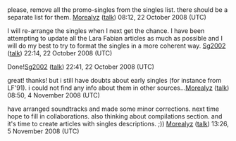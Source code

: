 <article id="19435854" title=Talk:Lara Fabian discography>
	<talkpage id="19435854" title="Talk:Lara Fabian discography">
{{WikiProject Discographies|class=C}}
{{WikiProject Canada|class=list|importance=low|music=yes}}





please, remove all the promo-singles from the singles list. there should be a separate list for them. [[User:Morealyz|Morealyz]] ([[User talk:Morealyz|talk]]) 08:12, 22 October 2008 (UTC)

I will re-arrange the singles when I next get the chance.  I have been attempting to update all the Lara Fabian articles as much as possible and I will do my best to try to format the singles in a more coherent way. [[User:Sg2002|Sg2002]] ([[User talk:Sg2002|talk]]) 22:14, 22 October 2008 (UTC)

Done![[User:Sg2002|Sg2002]] ([[User talk:Sg2002|talk]]) 22:41, 22 October 2008 (UTC)

great! thanks! but i still have doubts about early singles (for instance from LF'91). i could not find any info about them in other sources...[[User:Morealyz|Morealyz]] ([[User talk:Morealyz|talk]]) 08:50, 4 November 2008 (UTC)

have arranged soundtracks and made some minor corrections. next time hope to fill in collaborations. also thinking about compilations section. and it's time to create articles with singles descriptions. ;)) [[User:Morealyz|Morealyz]] ([[User talk:Morealyz|talk]]) 13:26, 5 November 2008 (UTC)
	</talkpage>
</article>